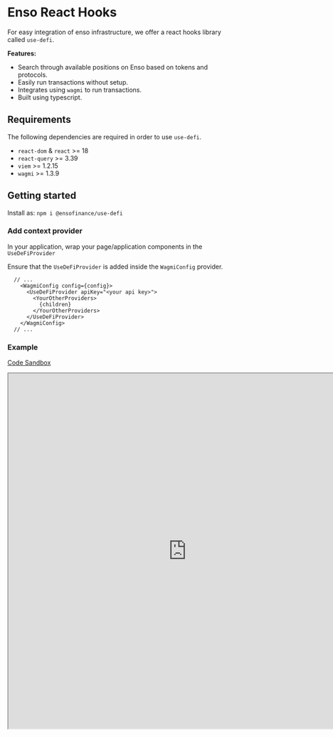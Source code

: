 # Enso React Hooks

For easy integration of enso infrastructure, we offer a react hooks library called `use-defi`.

**Features:**
- Search through available positions on Enso based on tokens and protocols.
- Easily run transactions without setup.
- Integrates using `wagmi` to run transactions.
- Built using typescript.

## Requirements

The following dependencies are required in order to use `use-defi`.
- `react-dom` & `react` >= 18
- `react-query` >= 3.39
- `viem` >= 1.2.15
- `wagmi` >= 1.3.9

## Getting started

Install as:
`npm i @ensofinance/use-defi`

### Add context provider

In your application, wrap your page/application components in the `UseDeFiProvider`

Ensure that the `UseDeFiProvider` is added inside the `WagmiConfig` provider.

```tsx
  // ...
    <WagmiConfig config={config}>
      <UseDeFiProvider apiKey="<your api key>">
        <YourOtherProviders>
          {children}
        </YourOtherProviders>
      </UseDeFiProvider>
    </WagmiConfig>
  // ...
```

### Example

[Code Sandbox](https://codesandbox.io/p/sandbox/determined-gould-8hh436)

<iframe style={{ border: "1px solid rgba(0, 0, 0, 0.1)", borderRadius: "2px" }} width="800" height="800" src="https://codesandbox.io/p/sandbox/determined-gould-8hh436" allowfullscreen></iframe>